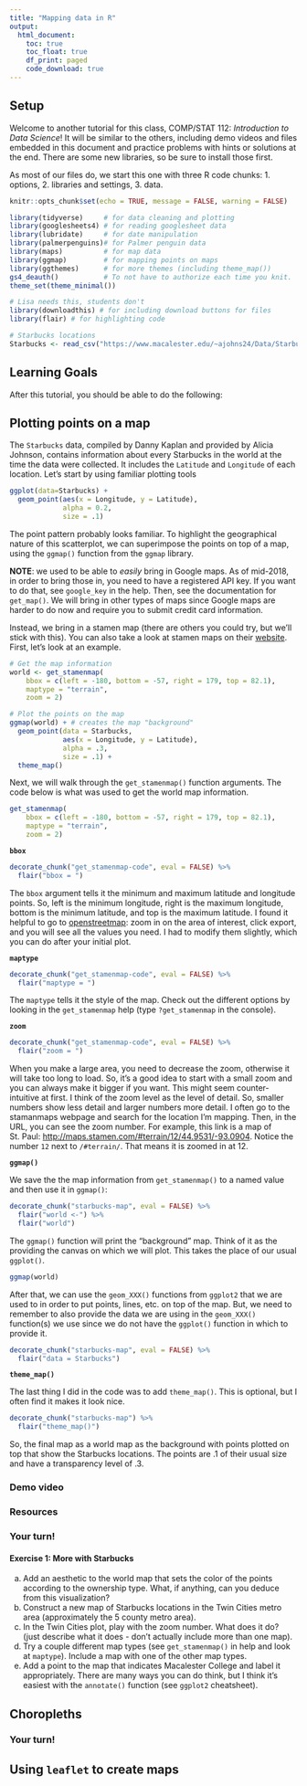 ```yaml
---
title: "Mapping data in R"
output: 
  html_document:
    toc: true
    toc_float: true
    df_print: paged
    code_download: true
---
```


## Setup

Welcome to another tutorial for this class, COMP/STAT 112: *Introduction to Data Science*! It will be similar to the others, including demo videos and files embedded in this document and practice problems with hints or solutions at the end. There are some new libraries, so be sure to install those first.

As most of our files do, we start this one with three R code chunks: 1. options, 2. libraries and settings, 3. data. 

```r
knitr::opts_chunk$set(echo = TRUE, message = FALSE, warning = FALSE)
```

```r
library(tidyverse)     # for data cleaning and plotting
library(googlesheets4) # for reading googlesheet data
library(lubridate)     # for date manipulation
library(palmerpenguins)# for Palmer penguin data
library(maps)          # for map data
library(ggmap)         # for mapping points on maps
library(ggthemes)      # for more themes (including theme_map())
gs4_deauth()           # To not have to authorize each time you knit.
theme_set(theme_minimal())
```

```r
# Lisa needs this, students don't
library(downloadthis) # for including download buttons for files
library(flair) # for highlighting code
```

```r
# Starbucks locations
Starbucks <- read_csv("https://www.macalester.edu/~ajohns24/Data/Starbucks.csv")
```

## Learning Goals

After this tutorial, you should be able to do the following:



## Plotting points on a map

The `Starbucks` data, compiled by Danny Kaplan and provided by Alicia Johnson, contains information about every Starbucks in the world at the time the data were collected. It includes the `Latitude` and `Longitude` of each location.  Let's start by using familiar plotting tools

```r
ggplot(data=Starbucks) +
  geom_point(aes(x = Longitude, y = Latitude), 
             alpha = 0.2, 
             size = .1)
```

The point pattern probably looks familiar.  To highlight the geographical nature of this scatterplot, we can superimpose the points on top of a map, using the `ggmap()` function from the `ggmap` library. 

**NOTE**: we used to be able to *easily* bring in Google maps. As of mid-2018, in order to bring those in, you need to have a registered API key. If you want to do that, see `google_key` in the help. Then, see the documentation for `get_map()`. We will bring in other types of maps since Google maps are harder to do now and require you to submit credit card information.

Instead, we bring in a stamen map (there are others you could try, but we'll stick with this). You can also take a look at stamen maps on their [website](http://maps.stamen.com/#watercolor/12/37.7706/-122.3782). First, let's look at an example. 

```r
# Get the map information
world <- get_stamenmap(
    bbox = c(left = -180, bottom = -57, right = 179, top = 82.1), 
    maptype = "terrain",
    zoom = 2)

# Plot the points on the map
ggmap(world) + # creates the map "background"
  geom_point(data = Starbucks, 
             aes(x = Longitude, y = Latitude), 
             alpha = .3, 
             size = .1) +
  theme_map()
```

Next, we will walk through the `get_stamenmap()` function arguments. The code below is what was used to get the world map information.

```r
get_stamenmap(
    bbox = c(left = -180, bottom = -57, right = 179, top = 82.1), 
    maptype = "terrain",
    zoom = 2)
```

**`bbox`**

```r
decorate_chunk("get_stamenmap-code", eval = FALSE) %>% 
  flair("bbox = ")
```


The `bbox` argument tells it the minimum and maximum latitude and longitude points. So, left is the minimum longitude, right is the maximum longitude, bottom is the minimum latitude, and top is the maximum latitude. I found it helpful to go to [openstreetmap](https://www.openstreetmap.org): zoom in on the area of interest, click export, and you will see all the values you need. I had to modify them slightly, which you can do after your initial plot.

**`maptype`**

```r
decorate_chunk("get_stamenmap-code", eval = FALSE) %>% 
  flair("maptype = ")
```

The `maptype` tells it the style of the map. Check out the different options by looking in the `get_stamenmap` help (type `?get_stamenmap` in the console).

**`zoom`**

```r
decorate_chunk("get_stamenmap-code", eval = FALSE) %>% 
  flair("zoom = ")
```

When you make a large area, you need to decrease the zoom, otherwise it will take too long to load. So, it's a good idea to start with a small zoom and you can always make it bigger if you want. This might seem counter-intuitive at first. I think of the zoom level as the level of detail. So, smaller numbers show less detail and larger numbers more detail. I often go to the stamanmaps webpage and search for the location I'm mapping. Then, in the URL, you can see the zoom number. For example, this link  is a map of St. Paul: [http://maps.stamen.com/#terrain/12/44.9531/-93.0904](http://maps.stamen.com/#terrain/12/44.9531/-93.0904). Notice the number `12` next to  `/#terrain/`. That means it is zoomed in at 12. 

**`ggmap()`**

We save the the map information from `get_stamenmap()` to a named value and then use it in `ggmap()`:

```r
decorate_chunk("starbucks-map", eval = FALSE) %>% 
  flair("world <-") %>% 
  flair("world")
```

The `ggmap()` function will print the "background" map. Think of it as the providing the canvas on which we will plot. This takes the place of our usual `ggplot()`.

```r
ggmap(world)
```

After that, we can use the `geom_XXX()` functions from `ggplot2` that we are used to in order to put points, lines, etc. on top of the map. But, we need to remember to also provide the data we are using in the `geom_XXX()` function(s) we use since we do not have the `ggplot()` function in which to provide it. 

```r
decorate_chunk("starbucks-map", eval = FALSE) %>% 
  flair("data = Starbucks")
```


**`theme_map()`**

The last thing I did in the code was to add `theme_map()`. This is optional, but I often find it makes it look nice.

```r
decorate_chunk("starbucks-map") %>% 
  flair("theme_map()")
```

So, the final map as a world map as the background with points plotted on top that show the Starbucks locations. The points are .1 of their usual size and have a transparency level of .3. 


### Demo video

### Resources

### Your turn!

#### Exercise 1: More with Starbucks

a. Add an aesthetic to the world map that sets the color of the points according to the ownership type. What, if anything, can you deduce from this visualization?  
b. Construct a new map of Starbucks locations in the Twin Cities metro area (approximately the 5 county metro area).  
c. In the Twin Cities plot, play with the zoom number. What does it do?  (just describe what it does - don't actually include more than one map). 
d. Try a couple different map types (see `get_stamenmap()` in help and look at `maptype`). Include a map with one of the other map types.
e. Add a point to the map that indicates Macalester College and label it appropriately. There are many ways you can do think, but I think it's easiest with the `annotate()` function (see `ggplot2` cheatsheet).


## Choropleths


### Your turn!


## Using `leaflet` to create maps
